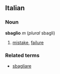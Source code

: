 ==Italian==
===Noun===
'''sbaglio''' ''m'' (''plural'' sbagli)

# [[mistake]], [[failure]]

===Related terms===
*[[sbagliare]]